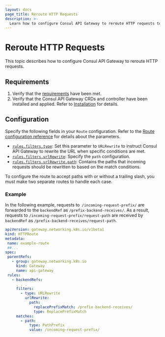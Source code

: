 ```yaml
---
layout: docs
page_title: Reroute HTTP Requests
description: >-
  Learn how to configure Consul API Gateway to reroute HTTP requests to a specific path. 
---
```


# Reroute HTTP Requests

This topic describes how to configure Consul API Gateway to reroute HTTP requests. 

## Requirements

1. Verify that the [requirements](/docs/api-gateway/tech-specs) have been met.
1. Verify that the Consul API Gateway CRDs and controller have been installed and applied. Refer to [Installation](/docs/api-gateway/install) for details.

## Configuration

Specify the following fields in your `Route` configuration. Refer to the [Route configuration reference](/docs/api-gateway/configuration/routes) for details about the parameters.

- [`rules.filters.type`](/docs/api-gateway/configuration/routes#rules-filters-type): Set this parameter to `URLRewrite` to instruct Consul API Gateway to rewrite the URL when specific conditions are met. 
- [`rules.filters.urlRewrite`](/docs/api-gateway/configuration/routes#rules-filters-urlrewrite): Specify the `path` configuration.
- [`rules.filters.urlRewrite.path`](/docs/api-gateway/configuration/routes#rules-filters-urlrewrite-path): Contains the paths that incoming requests should be rewritten to based on the match conditions.  

To configure the route to accept paths with or without a trailing slash, you must make two separate routes to handle each case.

### Example

In the following example, requests to` /incoming-request-prefix/` are forwarded to the `backendRef` as `/prefix-backend-receives/`. As a result, requests to `/incoming-request-prefix/request-path` are received by `backendRef` as `/prefix-backend-receives/request-path`.

<CodeBlockConfig filename="route.yaml">

```yaml hideClipboard
apiVersion: gateway.networking.k8s.io/v1beta1
kind: HTTPRoute
metadata:
 name: example-route
 ##...
spec:
 parentRefs:
   - group: gateway.networking.k8s.io
     kind: Gateway
     name: api-gateway
 rules:
   - backendRefs:
     . . .
     filters:
       - type: URLRewrite
         urlRewrite:
           path:
             replacePrefixMatch: /prefix-backend-receives/
             type: ReplacePrefixMatch
     matches:
       - path:
           type: PathPrefix
           value: /incoming–request-prefix/
```
</CodeBlockConfig>